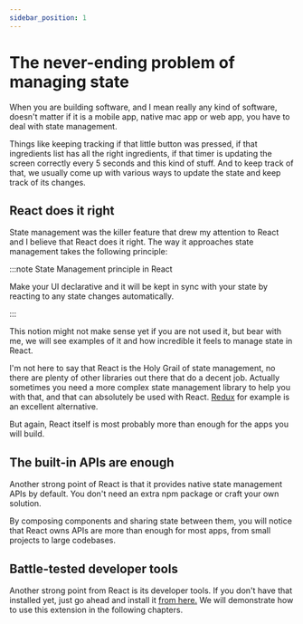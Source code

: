 ```yaml
---
sidebar_position: 1
---
```


# The never-ending problem of managing state

When you are building software, and I mean really any kind of software,
doesn't matter if it is a mobile app, native mac app or web app,
you have to deal with state management.

Things like keeping tracking if that little button was pressed, if that
ingredients list has all the right ingredients, if that timer is updating
the screen correctly every 5 seconds and this kind of stuff. And to keep
track of that, we usually come up with various ways to update the state and
keep track of its changes.

## React does it right

State management was the killer feature that drew my attention to React and
I believe that React does it right. The way it approaches state management
takes the following principle:

:::note State Management principle in React

Make your UI declarative and it will be kept in sync with your state by 
reacting to any state changes automatically.

:::

This notion might not make sense yet if you are not used it, but bear with me,
we will see examples of it and how incredible it feels to manage state in React.

I'm not here to say that React is the Holy Grail of state management, no there
are plenty of other libraries out there that do a decent job. Actually sometimes
you need a more complex state management library to help you with that, and that
can absolutely be used with React. [Redux](https://redux.js.org/) for example
is an excellent alternative.

But again, React itself is most probably more than enough for the apps you will
build.

## The built-in APIs are enough

Another strong point of React is that it provides native state management APIs
by default. You don't need an extra npm package or craft your own solution.

By composing components and sharing state between them, you will notice that
React owns APIs are more than enough for most apps, from small projects to
large codebases.

## Battle-tested developer tools

Another strong point from React is its developer tools. If you don't have that
installed yet, just go ahead and install it [from here.](https://chrome.google.com/webstore/detail/react-developer-tools/fmkadmapgofadopljbjfkapdkoienihi?hl=en)
We will demonstrate how to use this extension in the following chapters.
